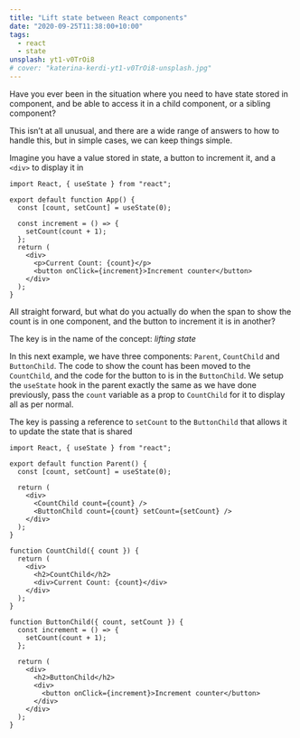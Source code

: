 ```yaml
---
title: "Lift state between React components"
date: "2020-09-25T11:38:00+10:00"
tags:
  - react
  - state
unsplash: yt1-v0TrOi8
# cover: "katerina-kerdi-yt1-v0TrOi8-unsplash.jpg"
---
```


Have you ever been in the situation where you need to have state stored in component, and be able to access it in a child component, or a sibling component?

This isn’t at all unusual, and there are a wide range of answers to how to handle this, but in simple cases, we can keep things simple.

Imagine you have a value stored in state, a button to increment it, and a `<div>` to display it in

```
import React, { useState } from "react";

export default function App() {
  const [count, setCount] = useState(0);

  const increment = () => {
    setCount(count + 1);
  };
  return (
    <div>
      <p>Current Count: {count}</p>
      <button onClick={increment}>Increment counter</button>
    </div>
  );
}
```

All straight forward, but what do you actually do when the span to show the count is in one component, and the button to increment it is in another?

The key is in the name of the concept: _lifting state_

In this next example, we have three components: `Parent`, `CountChild` and `ButtonChild`. The code to show the count has been moved to the `CountChild`, and the code for the button to is in the `ButtonChild`. We setup the `useState` hook in the parent exactly the same as we have done previously, pass the `count` variable as a prop to `CountChild` for it to display all as per normal.

The key is passing a reference to `setCount` to the `ButtonChild` that allows it to update the state that is shared

```
import React, { useState } from "react";

export default function Parent() {
  const [count, setCount] = useState(0);

  return (
    <div>
      <CountChild count={count} />
      <ButtonChild count={count} setCount={setCount} />
    </div>
  );
}

function CountChild({ count }) {
  return (
    <div>
      <h2>CountChild</h2>
      <div>Current Count: {count}</div>
    </div>
  );
}

function ButtonChild({ count, setCount }) {
  const increment = () => {
    setCount(count + 1);
  };

  return (
    <div>
      <h2>ButtonChild</h2>
      <div>
        <button onClick={increment}>Increment counter</button>
      </div>
    </div>
  );
}
```
